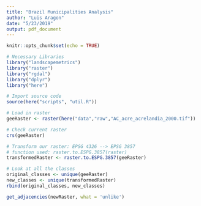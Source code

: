 ```yaml
---
title: "Brazil Municipalities Analysis"
author: "Luis Aragon"
date: "5/23/2019"
output: pdf_document
---
```


```r
knitr::opts_chunk$set(echo = TRUE)
```

```r
# Necessary Libraries
library("landscapemetrics")
library("raster")
library("rgdal")
library("dplyr")
library("here")

# Import source code
source(here("scripts", "util.R"))
```

```r
# Load in raster
geeRaster <- raster(here("data","raw","AC_acre_acrelandia_2000.tif"))
```

```r
# Check current raster
crs(geeRaster)
```

```r
# Transform our raster: EPSG 4326 --> EPSG 3857
# function used: raster.to.ESPG.3857(raster)
transformedRaster <- raster.to.ESPG.3857(geeRaster)
```

```r
# Look at all the classes
original_classes <- unique(geeRaster)
new_classes <- unique(transformedRaster)
rbind(original_classes, new_classes)
```
```r
get_adjacencies(newRaster, what = 'unlike')
```


